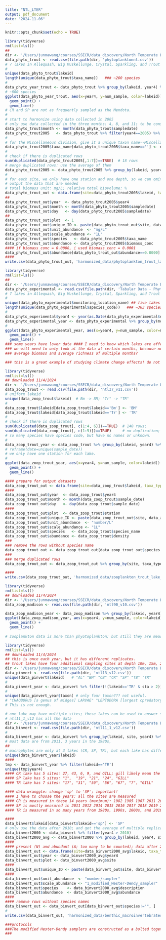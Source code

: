 ```yaml
---
title: "NTL_LTER"
output: pdf_document
date: "2024-11-06"
---
```


```r
knitr::opts_chunk$set(echo = TRUE)
```


```r
library(tidyverse)
rm(list=ls())
##
dir <- '/Users/junnawang/courses/SSECR/data_discovery/North Temperate Lake LTER/knb-lter-ntl.238.20_Phytoplankton_Trout_Lake_Area/'
data_phyto_trout <- read.csv(file.path(dir, 'phytoplanktonnl.csv'))
# 7 lakes in Allequash, Big Muskellunge, Crystal, Sparkling, and Trout lakes and Crystal Bog, and Trout Bog (two bog lakes)
#
unique(data_phyto_trout$lakeid) 
length(unique(data_phyto_trout$taxa_name))   ### ~200 species
#
data_phyto_year_trout <- data_phyto_trout %>% group_by(lakeid, year4) %>% summarise(num_sample = n_distinct(sampledate))
# ~600 species
ggplot(data_phyto_year_trout, aes(x=year4, y=num_sample, color=lakeid)) +
  geom_point() +
  geom_line()
# CR and SP are not as frequently sampled as the Mendota. 
#
# start to harmonize using data collected in 2005
# only use data collected in the three months: 4, 8, and 11; to be consistent among these lakes. 
data_phyto_trout$month <- month(data_phyto_trout$sampledate)
data_phyto_trout2005   <- data_phyto_trout %>% filter(year4==2005) %>% filter(month %in% c(4, 8, 11)) 
#
# for the Miscellaneous division, give it a unique taxon name--Miscellaneous
data_phyto_trout2005$taxa_name[data_phyto_trout2005$taxa_name==''] <- data_phyto_trout2005$division[data_phyto_trout2005$taxa_name=='']
#
# check if there is duplicated rows
sum(duplicated(data_phyto_trout2005[,1:7])==TRUE)  # 18 rows
# merge duplicated rows: use the average of them
data_phyto_trout2005 <- data_phyto_trout2005 %>% group_by(lakeid, year4, sampledate, sta, depth_range, division, taxa_name, genus, month) %>% summarise_all(mean)
#
# for each site, we only have one station and one depth, so we can omit sta and depth: nsta=n_distinct(sta), ndepth=n_distinct(depth_range)
# output the data that are needed
# total biomass unit: mg/L; relative total biovolume: %
data_phyto_trout_out <- data.frame(site=data_phyto_trout2005$lakeid, taxa_type="producer", ecosystem="aquatic", habitat='lake', biome='temperate', guild='plant')
##
data_phyto_trout_out$year  <- data_phyto_trout2005$year4
data_phyto_trout_out$month <- month(data_phyto_trout2005$sampledate)
data_phyto_trout_out$day   <- day(data_phyto_trout2005$sampledate)
##
data_phyto_trout_out$plot  <- 1
data_phyto_trout_out$unique_ID <- paste(data_phyto_trout_out$site, data_phyto_trout_out$habitat, data_phyto_trout_out$plot, sep='_')
data_phyto_trout_out$unit_abundance  <- "mg/L"
data_phyto_trout_out$scale_abundance <- "1L"
data_phyto_trout_out$species   <- data_phyto_trout2005$taxa_name
data_phyto_trout_out$abundance <- data_phyto_trout2005$biomass_conc
#### if biomass_conc = 0.0000, i used biomass_conc = 0.0001
data_phyto_trout_out$abundance[data_phyto_trout_out$abundance==0.0000] <- 0.0001
####
write.csv(data_phyto_trout_out, 'harmonized_data/phytoplankton_trout_lake_area.csv', row.names = F)

```


```r
library(tidyverse)
rm(list=ls())
##
dir <- '/Users/junnawang/courses/SSECR/data_discovery/North Temperate Lake LTER/edi.1557.3_IISD Experimental Lakes Area_Phytoplankton/'
data_phyto_experimental <- read.csv(file.path(dir, 'Tabular Data - Phytoplankton Species Abundance, Biomass and Cell Volume.csv'))
# 7 lakes in Allequash, Big Muskellunge, Crystal, Sparkling, and Trout lakes and Crystal Bog, and Trout Bog (two bog lakes)
#
unique(data_phyto_experimental$monitoring_location_name) ## five lakes only
length(unique(data_phyto_experimental$species_code))   ### ~363 species
#
data_phyto_experimental$year4 <- year(as.Date(data_phyto_experimental$date_collected, "%Y-%m-%d"))
data_phyto_experimental_year <- data_phyto_experimental %>% group_by(monitoring_location_name, year4) %>% summarise(num_sample = n_distinct(date_collected))
#
ggplot(data_phyto_experimental_year, aes(x=year4, y=num_sample, color=monitoring_location_name)) +
  geom_point() +
  geom_line()
### some years have lower data #### I need to know which lakes are affected by experiments
### we will need to only look at the data at certain months, because no observation in certain months of certain years. 
### average biomass and average richness of multiple months? 

### this is a great example of studying climate change effects! do not necessarily multitropic level, but it has to be long-term. 


```

```r
library(tidyverse)
rm(list=ls())
## downloaded 11/4/2024
dir <- '/Users/junnawang/courses/SSECR/data_discovery/North Temperate Lake LTER/knb-lter-ntl.37.38_Zooplankton_Trout_Lake_Area/'
data_zoop_trout <- read.csv(file.path(dir, 'ntl37_v11.csv'))
# uniform lakeid
unique(data_zoop_trout$lakeid)  # Bm -> BM; "Tr" -> "TR"
# 
data_zoop_trout$lakeid[data_zoop_trout$lakeid=='Bm'] <- 'BM'
data_zoop_trout$lakeid[data_zoop_trout$lakeid=='Tr'] <- 'TR'
#
# check if there is duplicated rows
sum(duplicated(data_zoop_trout[, c(1:4, 6)])==TRUE)  # 140 rows; 
sum(duplicated(data_zoop_trout[, c(1:5)])==TRUE)     # no duplication;
# so many species have species code, but have no names or unknown. 
#
data_zoop_trout_year <- data_zoop_trout %>% group_by(lakeid, year4) %>% summarize(nsta=n_distinct(station), num_sample = n_distinct(sample_date))
# reframe(date=unique(sample_date))
# we only have one station for each lake. 
#
ggplot(data_zoop_trout_year, aes(x=year4, y=num_sample, color=lakeid)) +
  geom_point() +
  geom_line()  

#### prepare for output datasets
data_zoop_trout_out <- data.frame(site=data_zoop_trout$lakeid, taxa_type="consumer", ecosystem="aquatic", habitat='lake', biome='temperate', guild='zooplankton')
####
data_zoop_trout_out$year  <- data_zoop_trout$year4
data_zoop_trout_out$month <- month(data_zoop_trout$sample_date)
data_zoop_trout_out$day   <- day(data_zoop_trout$sample_date)
####
data_zoop_trout_out$plot  <- data_zoop_trout$station
data_zoop_trout_out$unique_ID <- paste(data_zoop_trout_out$site, data_zoop_trout_out$habitat, data_zoop_trout_out$plot, sep='_')
data_zoop_trout_out$unit_abundance  <- "number/L"
data_zoop_trout_out$scale_abundance <- "1L"
data_zoop_trout_out$species   <- data_zoop_trout$species_name
data_zoop_trout_out$abundance <- data_zoop_trout$density
###
### remove the rows without species name
data_zoop_trout_out <- data_zoop_trout_out[data_zoop_trout_out$species!='', ]
###
### merge duplicated rows
data_zoop_trout_out <- data_zoop_trout_out %>% group_by(site, taxa_type, ecosystem, habitat, biome, guild, year, month, day, plot, unique_ID, unit_abundance, scale_abundance, species) %>% summarise(abundance = sum(abundance))

####
write.csv(data_zoop_trout_out, 'harmonized_data/zooplankton_trout_lake_area.csv', row.names = F)

```



```r
library(tidyverse)
rm(list=ls())
## downloaded 11/4/2024
dir <- '/Users/junnawang/courses/SSECR/data_discovery/North Temperate Lake LTER/knb-lter-ntl.90.35_Zooplankton_Madison_Lakes_Area/'
data_zoop_madison <- read.csv(file.path(dir, 'ntl90_v10.csv'))

data_zoop_madison_year <- data_zoop_madison %>% group_by(lakeid, year4) %>% summarise(num_sample = n_distinct(sample_date))
ggplot(data_zoop_madison_year, aes(x=year4, y=num_sample, color=lakeid)) +
  geom_point() +
  geom_line()  
  
# zooplankton data is more than phyotoplankton; but still they are measured at different frequency; the depths are different for different lakes

```
```r
library(tidyverse)
rm(list=ls())
## downloaded 11/4/2024
## this is once each year, but it has different replicates.
## trout lakes have four additional sampling sites at depth 10m, 15m, 20m, 25m.  
dir <- '/Users/junnawang/courses/SSECR/data_discovery/North Temperate Lake LTER/knb-lter-ntl.13.36_pelagic_macrovertebrate_abundance/'
data_pinvert <- read.csv(file.path(dir, 'ntl13_v12.csv'))
unique(data_pinvert$lakeid)   # "AL" "BM" "CB" "CR" "SP" "TB" "TR"
#
data_pinvert_year <- data_pinvert %>% filter(!(lakeid=='TR' & sta > 2))                              # depth sta == 2; 
#
unique(data_pinvert_year$taxon) # only four taxon??? not useful. 
# "CHAOBORUS [a genus of midges] LARVAE" "LEPTODORA [largest cpredatory water fleas]"        "MYSIS"            "CHAOBORUS PUPAE"  "BYTHOTREPHES" 
# This is not enough.

```

```r
# one lake may have multiple sites; these lakes can be used to answer some research questions. 
# ntl11_1_v12 has all the data
dir <- '/Users/junnawang/courses/SSECR/data_discovery/North Temperate Lake LTER/knb-lter-ntl.11.38_benthic_macroinvertebrates/'
data_binvert <- read.csv(file.path(dir, 'ntl11_1_v12.csv'))
#
data_binvert_year <- data_binvert %>% group_by(lakeid, site, year4) %>% summarise(num_taxon = n_distinct(taxon_code))
# most data are from 2011, 3 years in the 1980s,
##
# macrophytes are only at 3 lakes (CR, SP, TR), but each lake has different replicates!
unique(data_binvert_year$lakeid)
####
tmp <- data_binvert_year %>% filter(lakeid=='TR')
unique(tmp$year4)
#### CR lake has 5 sites: 27, 43, 6, 9, and GILL; gill likely mean the data collected by gill net. 
#### SP lake has 5 sites: "1",  "19", "21", "24", "GILL"
#### TR lake has 7 sites: "17", "31", "50", "56", "67", "7", "GILL"

#### data wranggle: change 'sp' to 'SP'; important!
#### I have to choose the years: all the sites are measured 
#### CR is measured in these 14 years (maximum): 1982 1985 1987 2011 2012 2013 2014 2015 2016 2017 2018 2019 2022 2023
#### SP is mostly measured in 2011 2012 2014 2015 2016 2017 2018 2019 2022 2023; although some sites with data in the 1980s. 
#### TR is measured in so many years from 1980s, 1990s, 2000s, and 2010s; but I only use the data after 2011 in order to be comparable across different sites. 

#### 
data_binvert$lakeid[data_binvert$lakeid=='sp'] <- 'SP'
# only use the data after 2010; and get the average of multiple replicates
data_binvert2000 <- data_binvert %>% filter(year4 > 2010) 
data_binvert2000_avg <- data_binvert2000 %>% group_by(lakeid, year4, site, taxon_code, description) %>% summarise(abundance=sum(number_indiv) / n_distinct(rep)) 
####
#### present (N) and abundant (A; too many to be counted); data after 2010 does not have this problem;
data_binvert_out <- data.frame(site=data_binvert2000_avg$lakeid, taxa_type="consumer", ecosystem="aquatic", habitat='lake', biome='temperate', guild='benthic macroinvertebrates')
data_binvert_out$year <- data_binvert2000_avg$year4
data_binvert_out$plot <- data_binvert2000_avg$site
####
data_binvert_out$unique_ID <- paste(data_binvert_out$site, data_binvert_out$habitat, data_binvert_out$plot, sep='_')
####
data_binvert_out$unit_abundance  <- "number/sampler"
data_binvert_out$scale_abundance <- "1_modified_Hester-Dendy_sampler"
data_binvert_out$species    <- data_binvert2000_avg$description
data_binvert_out$abundance  <- data_binvert2000_avg$abundance
####
#### remove rows without species names
data_binvert_out <- data_binvert_out[data_binvert_out$species!="", ]
#
write.csv(data_binvert_out, 'harmonized_data/benthic_macroinvertebrates_trout_lake_area.csv', row.names = F)

###protocols
###The modified Hester-Dendy samplers are constructed as a bolted together stack of ten plastic mesh panels and a plastic scrubbing ball between hardboard end panels. They are placed in the lakes early to mid August, and left for approximately four weeks. Each sampling site consists of three dendy samplers spaced 3 meters apart. Shoreline samplers are set in about one meter of water, deep sites at the deepest part of the lake. The shoreline sets are retrieved by a snorkeler who places the sampler in a container before surfacing to avoid loss of invertebrates due to disturbance, while deep sites are pulled up to the surface from a boat.
###

```

